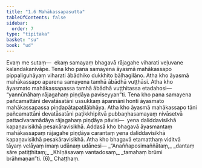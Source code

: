 ```yaml
---
title: "1.6 Mahākassapasutta"
tableOfContents: false
sidebar:
  order: 7
type: "tipitaka"
basket: "su"
book: "ud"
---
```



<DynamicBreadcrumb />

<Division number="6" book="ud">

<Paragraph number="28" book="ud">
Evaṃ me sutaṃ—  ekaṃ samayaṃ bhagavā rājagahe viharati veḷuvane kalandakanivāpe. Tena kho pana samayena āyasmā mahākassapo pippaliguhāyaṃ viharati ābādhiko dukkhito bāḷhagilāno. Atha kho āyasmā mahākassapo aparena samayena tamhā ābādhā vuṭṭhāsi. Atha kho āyasmato mahākassapassa tamhā ābādhā vuṭṭhitassa etadahosi—  “yannūnāhaṃ rājagahaṃ piṇḍāya paviseyyan”ti.
</Paragraph>

<Paragraph number="29" book="ud">
Tena kho pana samayena pañcamattāni devatāsatāni ussukkaṃ āpannāni honti āyasmato mahākassapassa piṇḍapātapaṭilābhāya. Atha kho āyasmā mahākassapo tāni pañcamattāni devatāsatāni paṭikkhipitvā pubbaṇhasamayaṃ nivāsetvā pattacīvaramādāya rājagahaṃ piṇḍāya pāvisi—  yena daliddavisikhā kapaṇavisikhā pesakāravisikhā. Addasā kho bhagavā āyasmantaṃ mahākassapaṃ rājagahe piṇḍāya carantaṃ yena daliddavisikhā kapaṇavisikhā pesakāravisikhā.
</Paragraph>

<Paragraph number="30" book="ud">
Atha kho bhagavā etamatthaṃ viditvā tāyaṃ velāyaṃ imaṃ udānaṃ udānesi—
</Paragraph>

<Paragraph number="31" type="verses" book="ud">
_“Anaññaposimaññātaṃ,_  
_dantaṃ sāre patiṭṭhitaṃ;_  
_Khīṇāsavaṃ vantadosaṃ,_  
_tamahaṃ brūmi brāhmaṇan”ti. (6)_  


</Paragraph>
</Division>

<Paragraph number="32" type="center" book="ud">
Chaṭṭhaṃ.
</Paragraph>